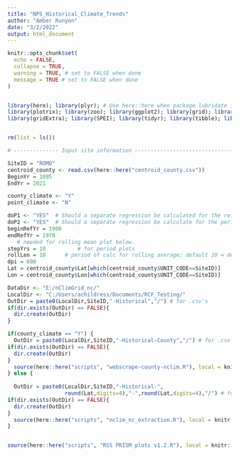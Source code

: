 ```yaml
---
title: "NPS_Historical_Climate_Trends"
author: "Amber Runyon"
date: "3/2/2022"
output: html_document
---
```

```r

knitr::opts_chunk$set(
  echo = FALSE, 
  collapse = TRUE,
  warning = TRUE, # set to FALSE when done
  message = TRUE # set to FALSE when done
)


library(here); library(plyr); # Use here::here when package lubridate is used
library(plotrix); library(zoo); library(ggplot2); library(grid); library(cowplot); library(reshape2); library(raster); library(ncdf4); library(reshape2); library(WriteXLS); library(data.table); library(RColorBrewer); library(ggrepel); library(lubridate); library(dplyr); library(forcats); library(openxlsx); library(sf); library(raster); library(rgdal); library(R.utils); library(tmap); library(tmaptools); library(ggmap); library(ggspatial);
library(gridExtra); library(SPEI); library(tidyr); library(tibble); library(sp); library(skimr); library(cft); library(stringr); library(ggpubr); library(lemon);library(rvest);library(tidyverse);library(XML);library(xml2);library(curl)


rm(list = ls())

# -------------- Input site information -------------------------------------- #

SiteID = "ROMO" 
centroid_county <- read.csv(here::here("centroid_county.csv"))
BeginYr = 1895
EndYr = 2021

county_climate <- "Y"
point_climate <- "N"

doP1 <- "YES"  # Should a separate regression be calculated for the reference period (default 1900-1970)? 
doP2 <- "YES"  # Should a separate regression be calculate for the period after the reference period (default 1971-present)? 
beginRefYr = 1900
endRefYr = 1970
   # needed for rolling mean plot below.  
stepYrs	= 10		  # for period plots 
rollLen = 10      # period of calc for rolling average; default 10 = decadal
dpi = 600 
Lat = centroid_county$Lat[which(centroid_county$UNIT_CODE==SiteID)]
Lon = centroid_county$Lon[which(centroid_county$UNIT_CODE==SiteID)]

DataDir <- "E:/nClimGrid_nc/"
LocalDir <- "C:/Users/achildress/Documents/RCF_Testing/"
OutDir = paste0(LocalDir,SiteID,"-Historical","/") # for .csv's
if(dir.exists(OutDir) == FALSE){
  dir.create(OutDir)
}

if(county_climate == "Y") {
  OutDir = paste0(LocalDir,SiteID,"-Historical-County","/") # for .csv's
if(dir.exists(OutDir) == FALSE){
  dir.create(OutDir)
}
  source(here::here("scripts", "webscrape-county-nclim.R"), local = knitr::knit_global())
} else {
  
  OutDir = paste0(LocalDir,SiteID,"-Historical-",
                  round(Lat,digits=4),"-",round(Lat,digits=4),"/") # for .csv's
if(dir.exists(OutDir) == FALSE){
  dir.create(OutDir)
}
  source(here::here("scripts", "nclim_nc_extraction.R"), local = knitr::knit_global()) #replace with nclim_nc_extraction script
}


source(here::here("scripts", "RSS PRISM plots v1.2.R"), local = knitr::knit_global()) # Requires

```